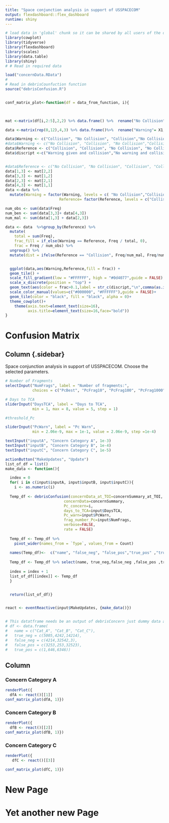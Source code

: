 ```yaml
---
title: "Space conjunction analysis in support of USSPACECOM"
output: flexdashboard::flex_dashboard
runtime: shiny
---
```





```r
# load data in 'global' chunk so it can be shared by all users of the dashboard
library(cowplot)
library(tidyverse)
library(flexdashboard)
library(scales)
library(data.table)
library(shiny)
# # Read in required data

load("concernData.RData")
#
# Read in debrisCounfuction function
source("debrisConfusion.R")


conf_matrix_plot<-function(df = data_from_function, i){

  

mat <-matrix(df[i,2:5],2,2) %>% data.frame() %>%  rename("No Collision"= X1, "Collision" = X2)

data <-matrix(rep(0,12),4,3) %>% data.frame()%>%  rename("Warning"= X1, "Reference" = X2, "Freq" = X3)

data$Warning <- c("Collision", "No Collision", "Collision","No Collision")
#data$Warning <- c("No Collision", "Collision", "No Collision","Collision")
data$Reference <- c("Collision", "Collision", "No Collision", "No Collision")
data$discript <-c("Warning given and collision","No warning and collision", "Warning given and no collision" ,"No warning and no collision")


#data$Reference <- c("No Collision", "No Collision", "Collision", "Collision")
data[1,3] <- mat[2,2]
data[3,3] <- mat[1,2]
data[2,3] <- mat[2,1]
data[4,3] <- mat[1,1]
data <-data %>% 
  mutate(Warning = factor(Warning, levels = c( "No Collision","Collision")),  
                        Reference= factor(Reference, levels = c("Collision", "No Collision"))) 

num_obs <- sum(data$Freq)
num_ben <- sum(data[3,3]+ data[4,3])
num_mal <- sum(data[1,3] + data[2,3])

data <- data  %>%group_by(Reference) %>% 
  mutate(
    total = sum(Freq),
    frac_fill = if_else(Warning == Reference, Freq / total, 0),
    frac = Freq / num_obs) %>% 
  ungroup() %>% 
  mutate(dist = ifelse(Reference == "Collision", Freq/num_mal, Freq/num_ben )) 


  ggplot(data,aes(Warning,Reference,fill = frac)) +
  geom_tile() +
  scale_fill_gradient(low = "#FFFFFF", high = "#0d4077",guide = FALSE) +
  scale_x_discrete(position = "top") +
  geom_text(aes(color = frac>0.1,label = str_c(discript,"\n",comma(as.integer(Freq)),"\n ", round(frac * 100,2), "% of all Observations \n", round(dist *100,2), "% of True ", Reference  )), size = 6)+
  scale_color_manual(values=c("#000000", "#FFFFFF"),guide = FALSE)+
  geom_tile(color = "black", fill = "black", alpha = 0)+
  theme_cowplot()+
    theme(axis.text=element_text(size=16),
          axis.title=element_text(size=16,face="bold"))
}
```

Confusion Matrix  {data-navmenu="More Analysis"}
===================================== 

Column {.sidebar} {data-width=250}
-----------------------------------------------------------------------

Space conjunction analysis in support of USSPACECOM. Choose the selected parameters.

```r

# Number of Fragments
selectInput("NumFrags", label = "Number of fragments:",
            choices = c("PcBest", "PcFrag10", "PcFrag100", "PcFrag1000", "PcFrag10000"), selected = "PcBest")

# Days to TCA 
sliderInput("DaysTCA", label = "Days to TCA",
            min = 1, max = 8, value = 5, step = 1)

#threshold_Pc

sliderInput("PcWarn", label = "Pc Warn",
            min = 2.06e-9, max = 1e-1, value = 2.06e-9, step =1e-4)

textInput("inputA", "Concern Category A", 1e-3)
textInput("inputB", "Concern Category B", 1e-4)
textInput("inputC", "Concern Category C", 1e-5)

actionButton("MakeUpdates", "Update")
list_of_df = list()
make_data <- function(){

  index = 0
  for( i in c(input$inputA, input$inputB, input$inputC)){
    i <- as.numeric(i)
 
  Temp_df <- debrisConfusion(concernData_at_TOI=concernSummary_at_TOI,
                          concernData=concernSummary,
                          Pc_concern=i,
                          days_to_TCA=input$DaysTCA,
                          Pc_warn=input$PcWarn,
                          frag_number_Pc=input$NumFrags,
                          verbose=FALSE,
                          rate = FALSE)
 
  Temp_df <- Temp_df %>% 
    pivot_wider(names_from = `Type`, values_from = Count)
  
  names(Temp_df)<-  c("name", "false_neg", "false_pos","true_pos" ,"true_neg")
  
  Temp_df <- Temp_df %>% select(name, true_neg,false_neg ,false_pos ,true_pos )
  
  index = index + 1
  list_of_df[[index]] <- Temp_df
  }


  return(list_of_df)}


react <- eventReactive(input$MakeUpdates, {make_data()})


# This datatframe needs be an output of debrisConcern just dummy data at this time
# df <- data.frame(
#   name = c("Cat_A", "Cat_B", "Cat_C"),
#   true_neg = c(5005,4242,14214),
#   false_neg = c(4214,32542,3),
#   false_pos = c(3253,253,32523),
#   true_pos = c(1,646,6346))

```



Column
-----------------------------------------------------------------------
### Concern Category A 

```r
renderPlot({
  dfA <- react()[[1]]
conf_matrix_plot(dfA, 1)})

```
    
### Concern Category B 

```r
renderPlot({
  dfB <- react()[[2]]
conf_matrix_plot(dfB, 1)})
```

### Concern Category C 

```r
renderPlot({
   dfC <- react()[[3]]

conf_matrix_plot(dfC, 1)})
```

 New Page {data-navmenu="More Analysis"}
=====================================



 Yet another new Page {data-navmenu="More Analysis"}
=====================================